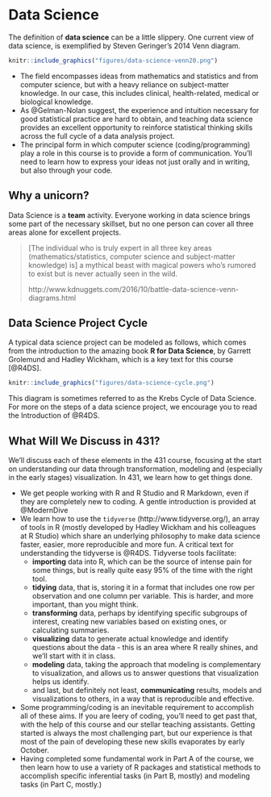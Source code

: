 # Data Science 

The definition of **data science** can be a little slippery. One current view of data science, is exemplified by Steven Geringer's 2014 Venn diagram.

```{r datasci-fig, echo = FALSE, out.width = '80%', fig.cap = "Data Science Venn Diagram from Steven Geringer"}
knitr::include_graphics("figures/data-science-venn20.png")
```

- The field encompasses ideas from mathematics and statistics and from computer science, but with a heavy reliance on subject-matter knowledge. In our case, this includes clinical, health-related, medical or biological knowledge. 
- As @Gelman-Nolan suggest, the experience and intuition necessary for good statistical practice are hard to obtain, and teaching data science provides an excellent opportunity to reinforce statistical thinking skills across the full cycle of a data analysis project.
- The principal form in which computer science (coding/programming) play a role in this course is to provide a form of communication. You'll need to learn how to express your ideas not just orally and in writing, but also through your code.

## Why a unicorn?

Data Science is a **team** activity. Everyone working in data science brings some part of the necessary skillset, but no one person can cover all three areas alone for excellent projects.  

> [The individual who is truly expert in all three key areas (mathematics/statistics, computer science and subject-matter knowledge) is] a mythical beast with magical powers who's rumored to exist but is never actually seen in the wild.
> 
> http://www.kdnuggets.com/2016/10/battle-data-science-venn-diagrams.html

## Data Science Project Cycle

A typical data science project can be modeled as follows, which comes from the introduction to the amazing book **R for Data Science**, by Garrett Grolemund and Hadley Wickham, which is a key text for this course [@R4DS].

```{r cycle-fig, echo = FALSE, out.width='95%', fig.cap = "Source: R for Data Science: Introduction"}
knitr::include_graphics("figures/data-science-cycle.png")
```

This diagram is sometimes referred to as the Krebs Cycle of Data Science. For more on the steps of a data science project, we encourage you to read the Introduction of @R4DS.

## What Will We Discuss in 431?

We'll discuss each of these elements in the 431 course, focusing at the start on understanding our data through transformation, modeling and (especially in the early stages) visualization. In 431, we learn how to get things done. 

- We get people working with R and R Studio and R Markdown, even if they are completely new to coding. A gentle introduction is provided at @ModernDive
- We learn how to use the `tidyverse` (http://www.tidyverse.org/), an array of tools in R (mostly developed by Hadley Wickham and his colleagues at R Studio) which share an underlying philosophy to make data science faster, easier, more reproducible and more fun. A critical text for understanding the tidyverse is @R4DS. Tidyverse tools facilitate:
    + **importing** data into R, which can be the source of intense pain for some things, but is really quite easy 95% of the time with the right tool.
    + **tidying** data, that is, storing it in a format that includes one row per observation and one column per variable. This is harder, and more important, than you might think.
    + **transforming** data, perhaps by identifying specific subgroups of interest, creating new variables based on existing ones, or calculating summaries.
    + **visualizing** data to generate actual knowledge and identify questions about the data - this is an area where R really shines, and we'll start with it in class.
    + **modeling** data, taking the approach that modeling is complementary to visualization, and allows us to answer questions that visualization helps us identify.
    + and last, but definitely not least, **communicating** results, models and visualizations to others, in a way that is reproducible and effective.
- Some programming/coding is an inevitable requirement to accomplish all of these aims. If you are leery of coding, you'll need to get past that, with the help of this course and our stellar teaching assistants. Getting started is always the most challenging part, but our experience is that most of the pain of developing these new skills evaporates by early October.
- Having completed some fundamental work in Part A of the course, we then learn how to use a variety of R packages and statistical methods to accomplish specific inferential tasks (in Part B, mostly) and modeling tasks (in Part C, mostly.)

